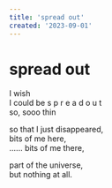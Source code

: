 ```yaml
---
title: 'spread out'
created: '2023-09-01'
---
```


# spread out

I wish  
I could be s p r e a d o u t  
so, sooo thin

so that I just disappeared,  
bits of me here,  
...... bits of me there,

part of the universe,  
but nothing at all.
